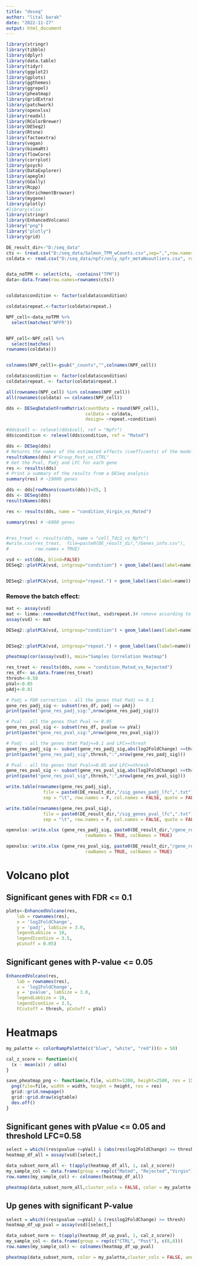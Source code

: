 ```yaml
---
title: "deseq"
author: "lital barak"
date: "2022-11-27"
output: html_document
---
```

```r
library(stringr)
library(tibble)
library(dplyr)
library(data.table)
library(tidyr)
library(ggplot2)
library(gplots)
library(ggthemes)
library(ggrepel)
library(pheatmap)
library(gridExtra)
library(patchwork)
library(openxlsx)
library(readxl)
library(RColorBrewer)
library(DESeq2)
library(Rtsne)
library(factoextra)
library(vegan)
library(biomaRt)
library(flowCore) 
library(corrplot)
library(psych)
library(DataExplorer)
library(apeglm)
library(GGally)
library(Rcpp)
library(EnrichmentBrowser)
library(mygene)
library(plotly)
#library(xlsx)
library(stringr)
library(EnhancedVolcano)
library("png")
library("plotly")
library(grid)
```



```r

DE_result_dir<-"D:/seq_data"
cts <- (read.csv("D:/seq_data/Salmon_TPM_wCounts.csv",sep=",",row.names="GeneSymbol"))
coldata <- read.csv("D:/seq_data/npfr/only_npfr_metaNooutliers.csv", row.names=1)


data_noTPM <- select(cts, -contains("TPM"))
data<-data.frame(row.names=rownames(cts))


coldata$condition <- factor(coldata$condition)

coldata$repeat.<-factor(coldata$repeat.)

NPF_cell<-data_noTPM %>%
  select(matches("NPFR"))


NPF_cell<-NPF_cell %>%
  select(matches(
rownames(coldata)))


colnames(NPF_cell)<-gsub("_counts","",colnames(NPF_cell))

coldata$condition <- factor(coldata$condition)
coldata$repeat. <- factor(coldata$repeat.)

all(rownames(NPF_cell) %in% colnames(NPF_cell))
all(rownames(coldata) == colnames(NPF_cell))

dds <- DESeqDataSetFromMatrix(countData = round(NPF_cell),
                              colData = coldata,
                              design= ~repeat.+condition)

#dds$cell <- relevel(dds$cell, ref = "Npfr") 
dds$condition <- relevel(dds$condition, ref = "Mated") 

dds <- DESeq(dds)
# Returns the names of the estimated effects (coefficents) of the model
resultsNames(dds) #"Group_Post_vs_CTRL"
# Get the Pval, Padj and LFC for each gene
res <- results(dds)
# Print a summary of the results from a DESeq analysis
summary(res) # ~19000 genes

dds <- dds[rowMeans(counts(dds))>25, ]
dds <- DESeq(dds)
resultsNames(dds) 

res <- results(dds, name = "condition_Virgin_vs_Mated")

summary(res) # ~6000 genes


#res_treat <- results(dds, name = "cell_Tdc2_vs_Npfr")
#write.csv(res_treat,  file=paste0(DE_result_dir,"/Genes_info.csv"),
#          row.names = TRUE)

```





```r
vsd <- vst(dds, blind=FALSE)
DESeq2::plotPCA(vsd, intgroup="condition") + geom_label(aes(label=name)) + labs(title = "PCA according to group - Before removing batch effect")


DESeq2::plotPCA(vsd, intgroup="repeat.") + geom_label(aes(label=name)) + labs(title = "PCA according to group - Before removing batch effect")

```

### Remove the batch effect:
```r
mat <- assay(vsd)
mat <- limma::removeBatchEffect(mat, vsd$repeat.)# remove according to experiment
assay(vsd) <- mat
```

```r
DESeq2::plotPCA(vsd, intgroup="condition") + geom_label(aes(label=name)) + labs(title = "PCA according to group - After removing batch effect")


DESeq2::plotPCA(vsd, intgroup="repeat.") + geom_label(aes(label=name)) + labs(title = "PCA according to group - After removing batch effect")

```

```r
pheatmap(cor(assay(vsd)), main="Samples Correlation Heatmap")
```

```r


res_treat <- results(dds, name = "condition_Mated_vs_Rejected")
res_df<- as.data.frame(res_treat)
thresh<-0.58
pVal<-0.05
pAdj<-0.01

# Padj = FDR correction - all the genes that Padj <= 0.1
gene_res_padj_sig <- subset(res_df, padj <= pAdj)
print(paste("gene_res_padj_sig:",nrow(gene_res_padj_sig)))

# Pval - all the genes that Pval <= 0.05
gene_res_pval_sig <- subset(res_df, pvalue <= pVal)
print(paste("gene_res_pval_sig:",nrow(gene_res_pval_sig)))

# Padj - all the genes that Padj<=0.1 and LFC>=thresh
gene_res_padj_sig <- subset(gene_res_padj_sig,abs(log2FoldChange) >=thresh)
print(paste("gene_res_padj_sig",thresh,":",nrow(gene_res_padj_sig)))

# Pval - all the genes that Pval<=0.05 and LFC>=thresh
gene_res_pval_sig <- subset(gene_res_pval_sig,abs(log2FoldChange) >=thresh)
print(paste("gene_res_pval_sig",thresh,":",nrow(gene_res_pval_sig)))

write.table(rownames(gene_res_padj_sig), 
              file = paste0(DE_result_dir,"/sig_genes_padj_lfc",".txt"),  
              sep = "\t", row.names = F, col.names = FALSE, quote = FALSE)

write.table(rownames(gene_res_pval_sig), 
              file = paste0(DE_result_dir,"/sig_genes_pval_lfc",".txt"),  
              sep = "\t", row.names = F, col.names = FALSE, quote = FALSE)

openxlsx::write.xlsx (gene_res_padj_sig, paste0(DE_result_dir,"/gene_res_padj_sig_all_data",".xlsx"),
                              rowNames = TRUE, colNames = TRUE) 

openxlsx::write.xlsx (gene_res_pval_sig, paste0(DE_result_dir,"/gene_res_pval_sig_all_data",".xlsx"),
                              rowNames = TRUE, colNames = TRUE) 
```



# Volcano plot
## Significant genes with FDR <= 0.1
```r
plots<-EnhancedVolcano(res,
    lab = rownames(res),
    x = 'log2FoldChange',
    y = 'padj', labSize = 3.0,
    legendLabSize = 10,
    legendIconSize = 3.5,
    pCutoff = 0.05)

```

## Significant genes with P-value <= 0.05
```r
EnhancedVolcano(res,
    lab = rownames(res),
    x = 'log2FoldChange',
    y = 'pvalue', labSize = 3.0,
    legendLabSize = 10,
    legendIconSize = 3.5,
    FCcutoff = thresh, pCutoff = pVal)


```
# Heatmaps
```r
my_palette <- colorRampPalette(c("blue", "white", "red"))(n = 50)

cal_z_score <- function(x){
  (x - mean(x)) / sd(x)
}

save_pheatmap_png <- function(x,file, width=1200, height=2500, res = 150) {
  png(file=file, width = width, height = height, res = res)
  grid::grid.newpage()
  grid::grid.draw(x$gtable)
  dev.off()
}
```

## Significant genes with pValue <= 0.05 and threshold LFC=0.58
```r
select = which((res$pvalue <=pVal) & (abs(res$log2FoldChange) >= thresh))
heatmap_df_all = assay(vsd)[select,]

data_subset_norm_all <- t(apply(heatmap_df_all, 1, cal_z_score))
my_sample_col <- data.frame(group = rep(c("Mated", "Rejected","Virgin"), c(2,3,2)))
row.names(my_sample_col) <- colnames(heatmap_df_all)

pheatmap(data_subset_norm_all,cluster_cols = FALSE, color = my_palette, annotation_col = my_sample_col,main= paste("sig genes pvalue <= 0.05 and threshold LFC=0.58 ",nrow(data_subset_norm_all)), fontsize_row=5)
```

## Up genes with significant P-value
```r
select = which((res$pvalue <=pVal) & (res$log2FoldChange) >= thresh)
heatmap_df_up_pval = assay(vsd)[select,]

data_subset_norm <- t(apply(heatmap_df_up_pval, 1, cal_z_score))
my_sample_col <- data.frame(group = rep(c("CTRL", "Post"), c(8,8)))
row.names(my_sample_col) <- colnames(heatmap_df_up_pval)

pheatmap(data_subset_norm, color = my_palette,cluster_cols = FALSE, annotation_col = my_sample_col,main= paste("UP sig genes pvalue <= 0.05 and threshold LFC=0.58 ",nrow(data_subset_norm)))
```
